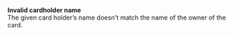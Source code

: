   
<Card title="105102" >  

 **Invalid cardholder name**  
 The given card holder’s name doesn’t match the name of the owner of the card.  

</Card>